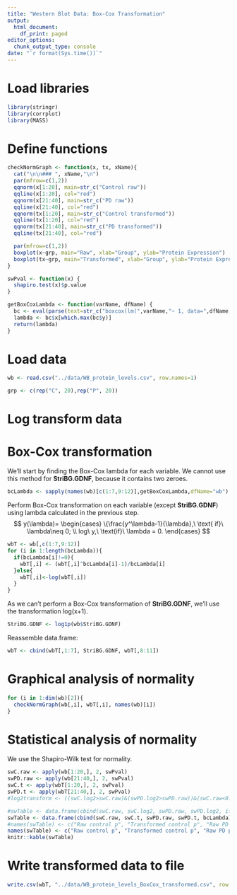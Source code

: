 ```yaml
---
title: "Western Blot Data: Box-Cox Transformation"
output:
  html_document:
    df_print: paged
editor_options:
  chunk_output_type: console
date: "`r format(Sys.time())`"
---
```


# Load libraries
```r
library(stringr)
library(corrplot)
library(MASS)
```


# Define functions
```r
checkNormGraph <- function(x, tx, xName){
  cat("\n\n### ", xName,"\n")
  par(mfrow=c(1,2))
  qqnorm(x[1:20], main=str_c("Control raw"))
  qqline(x[1:20], col="red")
  qqnorm(x[21:40], main=str_c("PD raw"))
  qqline(x[21:40], col="red")
  qqnorm(tx[1:20], main=str_c("Control transformed"))
  qqline(tx[1:20], col="red")
  qqnorm(tx[21:40], main=str_c("PD transformed"))
  qqline(tx[21:40], col="red")

  par(mfrow=c(1,2))
  boxplot(x~grp, main="Raw", xlab="Group", ylab="Protein Expression")
  boxplot(tx~grp, main="Transformed", xlab="Group", ylab="Protein Expression")
}

swPval <- function(x) {
  shapiro.test(x)$p.value
}

getBoxCoxLambda <- function(varName, dfName) {
  bc <- eval(parse(text=str_c("boxcox(lm(",varName,"~ 1, data=",dfName,"),plotit=FALSE)")))
  lambda <- bc$x[which.max(bc$y)]
  return(lambda)
}


```

# Load data

```r
wb <- read.csv("../data/WB_protein_levels.csv", row.names=1)

grp <- c(rep("C", 20),rep("P", 20))
```

# Log transform data

# Box-Cox transformation
We'll start by finding the Box-Cox lambda for each variable. We cannot use this method for **StriBG.GDNF**, because it contains two zeroes.
```r
bcLambda <- sapply(names(wb)[c(1:7,9:12)],getBoxCoxLambda,dfName="wb")
```

Perform Box-Cox transformation on each variable (except **StriBG.GDNF**) using lambda calculated in the previous step.
$$
y(\lambda)=
\begin{cases}
\{\frac{y^\lambda-1}{\lambda},\ \text{ if}\ \lambda\neq 0; \\
log\ y,\ \text{if}\ \lambda = 0.
\end{cases}
$$

```r
wbT <- wb[,c(1:7,9:12)]
for (i in 1:length(bcLambda)){
  if(bcLambda[i]!=0){
    wbT[,i] <- (wbT[,i]^bcLambda[i]-1)/bcLambda[i]
  }else{
    wbT[,i]<-log(wbT[,i])
  }
}

```

As we can't perform a Box-Cox transformation of **StriBG.GDNF**, we'll use the transformation log(x+1).
```r
StriBG.GDNF <- log1p(wb$StriBG.GDNF)
```

Reassemble data.frame:
```r
wbT <- cbind(wbT[,1:7], StriBG.GDNF, wbT[,8:11])
```

# Graphical analysis of normality

```r
for (i in 1:dim(wb)[2]){
  checkNormGraph(wb[,i], wbT[,i], names(wb)[i])
}

```

# Statistical analysis of normality

We use the Shapiro-Wilk test for normality.
```r
swC.raw <- apply(wb[1:20,], 2, swPval)
swPD.raw <- apply(wb[21:40,], 2, swPval)
swC.t <- apply(wbT[1:20,], 2, swPval)
swPD.t <- apply(wbT[21:40,], 2, swPval)
#log2transform <- ((swC.log2>swC.raw)&(swPD.log2>swPD.raw))&(swC.raw<0.05|swPD.raw<0.05)
```

```r
#swTable <- data.frame(cbind(swC.raw, swC.log2, swPD.raw, swPD.log2, ifelse(log2transform,"yes","no")))
swTable <- data.frame(cbind(swC.raw, swC.t, swPD.raw, swPD.t, bcLambda))
#names(swTable) <- c("Raw control p", "Transformed control p", "Raw PD p", "Transformed PD p", "Log2 transform?")
names(swTable) <- c("Raw control p", "Transformed control p", "Raw PD p", "Transformed PD p", "Box-Cox Lambda")
knitr::kable(swTable)
```


# Write transformed data to file
```r
write.csv(wbT, "../data/WB_protein_levels_BoxCox_transformed.csv", row.names=T, quote=F)
```